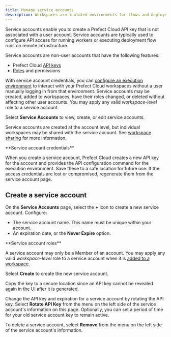 ```yaml
---
title: Manage service accounts
description: Workspaces are isolated environments for flows and deployments within Prefect Cloud.
---
```


Service accounts enable you to create a Prefect Cloud API key that is not associated with a user account.
Service accounts are typically used to configure API access for running workers or executing deployment flow runs on remote infrastructure.

Service accounts are non-user accounts that have the following features:

- Prefect Cloud [API keys](/3.0/manage/cloud/manage-users/api-keys/)
- [Roles](/3.0/manage/cloud/manage-users/manage-roles/) and permissions

With service account credentials, you can 
[configure an execution environment](/3.0/manage/cloud/connect-to-cloud/#configure-a-local-execution-environment) 
to interact with your Prefect Cloud workspaces without a user manually logging in from that environment.
Service accounts may be created, added to workspaces, have their roles changed, or deleted without affecting other user accounts. 
You may apply any valid _workspace-level_ role to a service account.

Select **Service Accounts** to view, create, or edit service accounts.

Service accounts are created at the account level, but individual workspaces may be shared with the service account.
See [workspace sharing](/3.0/manage/cloud/workspaces/#workspace-sharing) for more information.

<Tip>
**Service account credentials**

When you create a service account, Prefect Cloud creates a new API key for the account and provides the 
API configuration command for the execution environment.
Save these to a safe location for future use.
If the access credentials are lost or compromised, regenerate them from the service account page.
</Tip>

## Create a service account

On the **Service Accounts** page, select the **+** icon to create a new service account. Configure:

- The service account name. This name must be unique within your account.
- An expiration date, or the **Never Expire** option.

<Note>
**Service account roles**

A service account may only be a Member of an account.
You may apply any valid _workspace-level_ role to a service account when it is 
[added to a workspace](/3.0/manage/cloud/workspaces/#workspace-sharing).
</Note>

Select **Create** to create the new service account.

<Warning>
Copy the key to a secure location since an API key cannot be revealed again in the UI after it is generated.
</Warning>

Change the API key and expiration for a service account by rotating the API key.
Select **Rotate API Key** from the menu on the left side of the service account's information on this page. 
Optionally, you can set a period of time for your old service account key to remain active.

To delete a service account, select **Remove** from the menu on the left side of the service account's information.
